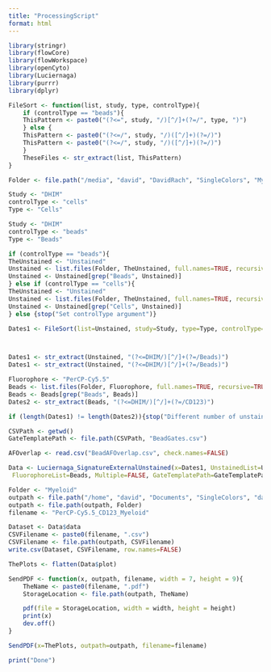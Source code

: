 ```yaml
---
title: "ProcessingScript"
format: html
---
```

```r
library(stringr)
library(flowCore)
library(flowWorkspace)
library(openCyto)
library(Luciernaga)
library(purrr)
library(dplyr)

FileSort <- function(list, study, type, controlType){
    if (controlType == "beads"){
    ThisPattern <- paste0("(?<=", study, "/)[^/]+(?=/", type, ")")
    } else {
    ThisPattern <- paste0("(?<=/", study, "/)([^/]+)(?=/)")
    ThisPattern <- paste0("(?<=/", study, "/)([^/]+)(?=/)")
    }
    TheseFiles <- str_extract(list, ThisPattern)
}
```

```r
Folder <- file.path("/media", "david", "DavidRach", "SingleColors", "Myeloid_DHIM")

Study <- "DHIM"
controlType <- "cells"
Type <- "Cells"

Study <- "DHIM"
controlType <- "beads"
Type <- "Beads"

if (controlType == "beads"){
TheUnstained <- "Unstained"
Unstained <- list.files(Folder, TheUnstained, full.names=TRUE, recursive=TRUE)
Unstained <- Unstained[grep("Beads", Unstained)]
} else if (controlType == "cells"){
TheUnstained <- "Unstained"
Unstained <- list.files(Folder, TheUnstained, full.names=TRUE, recursive=TRUE)
Unstained <- Unstained[grep("Cells", Unstained)]
} else {stop("Set controlType argument")}

Dates1 <- FileSort(list=Unstained, study=Study, type=Type, controlType=controlType)



Dates1 <- str_extract(Unstained, "(?<=DHIM/)[^/]+(?=/Beads)")
Dates1 <- str_extract(Unstained, "(?<=DHIM/)[^/]+(?=/Beads)")

Fluorophore <- "PerCP-Cy5.5"
Beads <- list.files(Folder, Fluorophore, full.names=TRUE, recursive=TRUE)
Beads <- Beads[grep("Beads", Beads)]
Dates2 <- str_extract(Beads, "(?<=DHIM/)[^/]+(?=/CD123)")

if (length(Dates1) != length(Dates2)){stop("Different number of unstained to single color controls")}
```

```r
CSVPath <- getwd()
GateTemplatePath <- file.path(CSVPath, "BeadGates.csv")

AFOverlap <- read.csv("BeadAFOverlap.csv", check.names=FALSE)
```

```r
Data <- Luciernaga_SignatureExternalUnstained(x=Dates1, UnstainedList=UnstainedBeads,
 FluorophoreList=Beads, Multiple=FALSE, GateTemplatePath=GateTemplatePath, AFOverlap=AFOverlap)
```

```r
Folder <- "Myeloid"
outpath <- file.path("/home", "david", "Documents", "SingleColors", "data")
outpath <- file.path(outpath, Folder)
filename <- "PerCP-Cy5.5_CD123_Myeloid"

Dataset <- Data$data
CSVFilename <- paste0(filename, ".csv")
CSVFilename <- file.path(outpath, CSVFilename)
write.csv(Dataset, CSVFilename, row.names=FALSE)

ThePlots <- flatten(Data$plot)

SendPDF <- function(x, outpath, filename, width = 7, height = 9){
    TheName <- paste0(filename, ".pdf")
    StorageLocation <- file.path(outpath, TheName)

    pdf(file = StorageLocation, width = width, height = height)
    print(x)
    dev.off()
}

SendPDF(x=ThePlots, outpath=outpath, filename=filename)
```

```r
print("Done")
```

